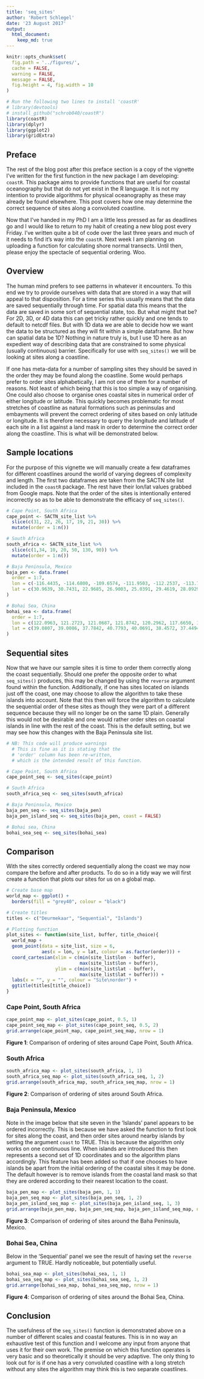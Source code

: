 ```yaml
---
title: 'seq_sites'
author: 'Robert Schlegel'
date: '23 August 2017'
output: 
  html_document:
    keep_md: true
---
```


```r
knitr::opts_chunk$set(
  fig.path = '../figures/',
  cache = FALSE,
  warning = FALSE, 
  message = FALSE,
  fig.height = 4, fig.width = 10
)
```

```r
# Run the following two lines to install 'coastR'
# library(devtools)
# install_github("schrob040/coastR")
library(coastR)
library(dplyr)
library(ggplot2)
library(gridExtra)
```

## Preface
The rest of the blog post after this preface section is a copy of the vignette I've written for the first function in the new package I am developing: `coastR`. This package aims to provide functions that are useful for coastal oceanography but that do not yet exist in the R language. It is not my intention to provide algorithms for physical oceanography as these may already be found elsewhere. This post covers how one may determine the correct sequence of sites along a convoluted coastline.

Now that I've handed in my PhD I am a little less pressed as far as deadlines go and I would like to return to my habit of creating a new blog post every Friday. I've written quite a bit of code over the last three years and much of it needs to find it's way into the `coastR`. Next week I am planning on uploading a function for calculating shore normal transects. Until then, please enjoy the spectacle of sequential ordering. Woo.


## Overview
The human mind prefers to see patterns in whatever it encounters. To this end we try to provide ourselves with data that are stored in a way that will appeal to that disposition. For a time series this usually means that the data are saved sequentially through time. For spatial data this means that the data are saved in some sort of sequential state, too. But what might that be? For 2D, 3D, or 4D data this can get tricky rather quickly and one tends to default to netcdf files. But with 1D data we are able to decide how we want the data to be structured as they will fit within a simple dataframe. But how can spatial data be 1D? Nothing in nature truly is, but I use 1D here as an expedient way of describing data that are constrained to some physical (usually continuous) barrier. Specifically for use with `seq_sites()` we will be looking at sites along a coastline. 

If one has meta-data for a number of sampling sites they should be saved in the order they may be found along the coastline. Some would perhaps prefer to order sites alphabetically, I am not one of them for a number of reasons. Not least of which being that this is too simple a way of organising. One could also choose to organise ones coastal sites in numerical order of either longitude or latitude. This quickly becomes problematic for most stretches of coastline as natural formations such as peninsulas and embayments will prevent the correct ordering of sites based on only latitude or longitude. It is therefore necessary to query the longitude and latitude of each site in a list against a land mask in order to determine the correct order along the coastline. This is what will be demonstrated below.


## Sample locations
For the purpose of this vignette we will manually create a few dataframes for different coastlines around the world of varying degrees of complexity and length. The first two dataframes are taken from the SACTN site list included in the `coastR` package. The rest have their lon/lat values grabbed from Google maps. Note that the order of the sites is intentionally entered incorrectly so as to be able to demonstrate the efficacy of `seq_sites()`.

```r
# Cape Point, South Africa
cape_point <- SACTN_site_list %>% 
  slice(c(31, 22, 26, 17, 19, 21, 30)) %>% 
  mutate(order = 1:n())

# South Africa
south_africa <- SACTN_site_list %>% 
  slice(c(1,34, 10, 20, 50, 130, 90)) %>% 
  mutate(order = 1:n())

# Baja Peninsula, Mexico
baja_pen <- data.frame(
  order = 1:7,
  lon = c(-116.4435, -114.6800, -109.6574, -111.9503, -112.2537, -113.7918, -114.1881),
  lat = c(30.9639, 30.7431, 22.9685, 26.9003, 25.0391, 29.4619, 28.0929)
)

# Bohai Sea, China
bohai_sea <- data.frame(
  order = 1:7,
  lon = c(122.0963, 121.2723, 121.0687, 121.8742, 120.2962, 117.6650, 122.6380),
  lat = c(39.0807, 39.0086, 37.7842, 40.7793, 40.0691, 38.4572, 37.4494)
)
```


## Sequential sites
Now that we have our sample sites it is time to order them correctly along the coast sequentially. Should one prefer the opposite order to what `seq_sites()` produces, this may be changed by using the `reverse` argument found within the function. Additionally, if one has sites located on islands just off the coast, one may choose to allow the algorithm to take these islands into account. Note that this then will force the algorithm to calculate the sequential order of these sites as though they were part of a different sequence because they will no longer be on the same 1D plain. Generally this would not be desirable and one would rather order sites on coastal islands in line with the rest of the coast. This is the default setting, but we may see how this changes with the Baja Peninsula site list.

```r
# NB: This code will produce warnings
  # This is fine as it is stating that the
  # 'order' column has been re-written,
  # which is the intended result of this function.

# Cape Point, South Africa
cape_point_seq <- seq_sites(cape_point)

# South Africa
south_africa_seq <- seq_sites(south_africa)

# Baja Peninsula, Mexico
baja_pen_seq <- seq_sites(baja_pen)
baja_pen_island_seq <- seq_sites(baja_pen, coast = FALSE)

# Bohai sea, China
bohai_sea_seq <- seq_sites(bohai_sea)
```


## Comparison
With the sites correctly ordered sequentially along the coast we may now compare the before and after products. To do so in a tidy way we will first create a function that plots our sites for us on a global map.

```r
# Create base map
world_map <- ggplot() + 
  borders(fill = "grey40", colour = "black")

# Create titles
titles <- c("Deurmekaar", "Sequential", "Islands")

# Plotting function
plot_sites <- function(site_list, buffer, title_choice){
  world_map +
  geom_point(data = site_list, size = 6,
             aes(x = lon, y = lat, colour = as.factor(order))) +
  coord_cartesian(xlim = c(min(site_list$lon - buffer), 
                           max(site_list$lon + buffer)),
                  ylim = c(min(site_list$lat - buffer), 
                           max(site_list$lat + buffer))) +
  labs(x = "", y = "", colour = "Site\norder") +
  ggtitle(titles[title_choice])
}
```


### Cape Point, South Africa
```r
cape_point_map <- plot_sites(cape_point, 0.5, 1)
cape_point_seq_map <- plot_sites(cape_point_seq, 0.5, 2)
grid.arrange(cape_point_map, cape_point_seq_map, nrow = 1)
```
**Figure 1**: Comparison of ordering of sites around Cape Point, South Africa.


### South Africa
```r
south_africa_map <- plot_sites(south_africa, 1, 1)
south_africa_seq_map <- plot_sites(south_africa_seq, 1, 2)
grid.arrange(south_africa_map, south_africa_seq_map, nrow = 1)
```
**Figure 2**: Comparison of ordering of sites around South Africa.


### Baja Peninsula, Mexico
Note in the image below that site seven in the 'Islands' panel appears to be ordered incorrectly. This is because we have asked the function to first look for sites along the coast, and then order sites around nearby islands by setting the argument `coast` to TRUE. This is because the algorithm only works on one continuous line. When islands are introduced this then represents a second set of 1D coordinates and so the algorithm plans accordingly. This feature has been added so that if one chooses to have islands be apart from the initial ordering of the coastal sites it may be done. The default however is to remove islands from the coastal land mask so that they are ordered according to their nearest location to the coast.

```r
baja_pen_map <- plot_sites(baja_pen, 1, 1)
baja_pen_seq_map <- plot_sites(baja_pen_seq, 1, 2)
baja_pen_island_seq_map <- plot_sites(baja_pen_island_seq, 1, 3)
grid.arrange(baja_pen_map, baja_pen_seq_map, baja_pen_island_seq_map, nrow = 1)
```
**Figure 3**: Comparison of ordering of sites around the Baha Peninsula, Mexico.


### Bohai Sea, China
Below in the 'Sequential' panel we see the result of having set the `reverse` argument to TRUE. Hardly noticeable, but potentially useful.

```r
bohai_sea_map <- plot_sites(bohai_sea, 1, 1)
bohai_sea_seq_map <- plot_sites(bohai_sea_seq, 1, 2)
grid.arrange(bohai_sea_map, bohai_sea_seq_map, nrow = 1)
```
**Figure 4**: Comparison of ordering of sites around the Bohai Sea, China.


## Conclusion
The usefulness of the `seq_sites()` function is demonstrated above on a number of different scales and coastal features. This is in no way an exhaustive test of this function and I welcome any input from anyone that uses it for their own work. The premise on which this function operates is very basic and so theoretically it should be very adaptive. The only thing to look out for is if one has a very convoluted coastline with a long stretch without any sites the algorithm may think this is two separate coastlines.